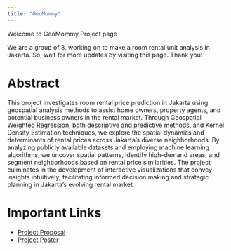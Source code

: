 ```yaml
---
title: "GeoMommy"
---
```


Welcome to GeoMommy Project page

We are a group of 3, working on to make a room rental unit analysis in Jakarta. So, wait for more updates by visiting this page. Thank you!

# Abstract

This project investigates room rental price prediction in Jakarta using geospatial analysis methods to assist home owners, property agents, and potential business owners in the rental market. Through Geospatial Weighted Regression, both descriptive and predictive methods, and Kernel Density Estimation techniques, we explore the spatial dynamics and determinants of rental prices across Jakarta's diverse neighborhoods. By analyzing publicly available datasets and employing machine learning algorithms, we uncover spatial patterns, identify high-demand areas, and segment neighborhoods based on rental price similarities. The project culminates in the development of interactive visualizations that convey insights intuitively, facilitating informed decision making and strategic planning in Jakarta's evolving rental market.

# Important Links

-   [Project Proposal](./Deliverables/Proposal.qmd)
-   [Project Poster](./Deliverables/Poster.qmd)